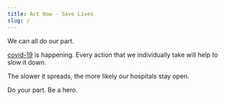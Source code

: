 ```yaml
---
title: Act Now - Save Lives
slug: /
---
```


We can all do our part.

[covid-19](https://en.wikipedia.org/wiki/Covid_19) is happening. Every action that we individually take will help to slow it down.

The slower it spreads, the more likely our hospitals stay open.

Do your part. Be a hero.

